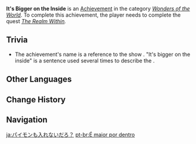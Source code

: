 {{Achievement Infobox
|title        = 
|id           = 84014
|order id     = 4015
|category     = Wonders of the World
|description  = Clean [[Madame Ping]]'s teapot.
|requirements = Complete ''[[The Realm Within]].''
|primogems    = 5
|tracking     = 
|hidden       = 1
|quest        = Farewell, Archaic Lord
|type         = Quest
}}
'''It's Bigger on the Inside''' is an [[Achievement]] in the category ''[[Wonders of the World]]''. To complete this achievement, the player needs to complete the quest ''[[The Realm Within]].''

==Trivia==
* The achievement's name is a reference to the show {{w|Doctor Who}}. "It's bigger on the inside" is a sentence used several times to describe the {{w|TARDIS}}.
<!--
==Video Guides==
{{EVT
|video1   = 
|caption1 = 
}}
-->
==Other Languages==
{{Other Languages
|en      = It's Bigger on the Inside
|zhs     = 派蒙都进不去吧？
|zhs_rm  = Pàiméng Dōu Jìnbuqù ba?
|zht     = 派蒙都進不去吧？
|zht_rm  = Pàiméng Dōu Jìnbuqù ba?
|zh_tl   = Even Paimon Probably Can't Get In?
|ja      = パイモンも入れないだろ？
|ja_rm   = Paimon mo Hairenai daro?
|ja_tl   = Even Paimon Probably Can't Get In?
|ko      = 페이몬도 못 들어가겠지?
|ko_rm   = Pe'imondo Mot Deureogagetjji?
|ko_tl   = Maybe Paimon also can't get inside?
|es      = Es más grande por dentro
|es_tl   = It's Bigger on the Inside
|fr      = C'est plus grand à l'intérieur !
|fr_tl   = It's Bigger on the Inside!
|ru      = Сюда даже Паймон не влезет
|ru_tl   = Even Paimon Won't Get In There
|th      = Paimon ก็เข้าไปไม่ได้สินะ?
|th_rm   = 
|th_tl   = 
|vi      = Đến cả Paimon cũng không vào được à?
|vi_tl   = 
|de      = Da passt Paimon nicht rein!
|de_tl   = Paimon Will Not Fit In There!
|id      = Paimon Saja Tidak Bisa Masuk
|id_tl   = Only Paimon can't Get in
|pt      = É maior por dentro
|pt_tl   = 
|tr      = İçi Dışından Daha Büyükmüş
|tr_tl   = 
|it      = È più grande all'interno
|it_tl   = 
}}

==Change History==
{{Change History|1.0}}
<!--
==References==
{{Reflist}}
-->
==Navigation==
{{Achievement Navbox|Wonders of the World|Quest}}

[[ja:パイモンも入れないだろ？]]
[[pt-br:É maior por dentro]]